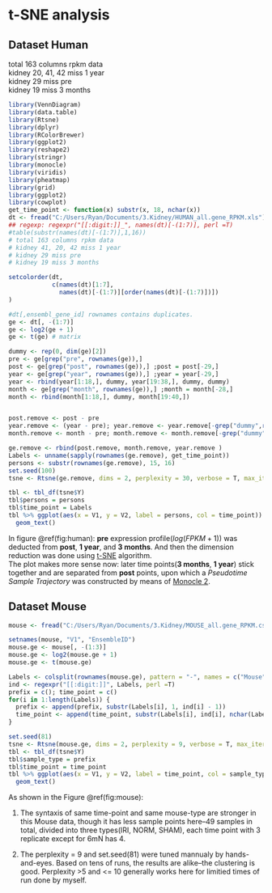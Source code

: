 # t-SNE analysis 

## Dataset Human
total 163 columns rpkm data  
kidney 20, 41, 42 miss 1 year  
kidney 29 miss pre  
kidney 19 miss 3 months  
```{r message=FALSE, include=FALSE}
library(VennDiagram)
library(data.table)
library(Rtsne)
library(dplyr)
library(RColorBrewer)
library(ggplot2)
library(reshape2)
library(stringr)
library(monocle)
library(viridis)
library(pheatmap)
library(grid)
library(ggplot2)
library(cowplot)
get_time_point <- function(x) substr(x, 18, nchar(x))
dt <- fread("C:/Users/Ryan/Documents/3.Kidney/HUMAN_all.gene_RPKM.xls")
## regexp: regexpr("[[:digit:]]_", names(dt)[-(1:7)], perl =T)
#table(substr(names(dt)[-(1:7)],1,16))
# total 163 columns rpkm data
# kidney 41, 20, 42 miss 1 year
# kidney 29 miss pre
# kidney 19 miss 3 months

setcolorder(dt,
            c(names(dt)[1:7],
              names(dt)[-(1:7)][order(names(dt)[-(1:7)])])
)

#dt[,ensembl_gene_id] rownames contains duplicates.
ge <- dt[, -(1:7)]
ge <- log2(ge + 1)
ge <- t(ge) # matrix

dummy <- rep(0, dim(ge)[2])
pre <- ge[grep("pre", rownames(ge)),]
post <- ge[grep("post", rownames(ge)),] ;post = post[-29,]
year <- ge[grep("year", rownames(ge)),] ;year = year[-29,]
year <- rbind(year[1:18,], dummy, year[19:38,], dummy, dummy)
month <- ge[grep("month", rownames(ge)),] ;month = month[-28,]
month <- rbind(month[1:18,], dummy, month[19:40,])


post.remove <- post - pre
year.remove <- (year - pre); year.remove <- year.remove[-grep("dummy",rownames(year.remove)),]
month.remove <- month - pre; month.remove <- month.remove[-grep("dummy",rownames(month.remove)),]

ge.remove <- rbind(post.remove, month.remove, year.remove )
Labels <- unname(sapply(rownames(ge.remove), get_time_point))
persons <- substr(rownames(ge.remove), 15, 16)
set.seed(100)
tsne <- Rtsne(ge.remove, dims = 2, perplexity = 30, verbose = T, max_iter = 500)
```

```{r human, fig.cap = "**Similarity between samples and time points(backgroud deducted).**"}
tbl <- tbl_df(tsne$Y)
tbl$persons = persons
tbl$time_point = Labels
tbl %>% ggplot(aes(x = V1, y = V2, label = persons, col = time_point)) +
  geom_text()

```
In figure \@ref(fig:human): __pre__ expression profile($log(FPKM + 1)$) was deducted from __post__, __1 year__, and __3 months__. And then the dimension reduction was done using [t-SNE](https://lvdmaaten.github.io/tsne/) algorithm.  
The plot makes more sense now: later time points(**3 months**, **1 year**) stick together and are separated from **post** points, upon which a *Pseudotime Sample Trajectory* was constructed by means of [Monocle 2](http://cole-trapnell-lab.github.io/monocle-release/docs/#constructing-single-cell-trajectories).  

## Dataset Mouse

```{r mouse, echo = F, fig.cap = 'Same t-SNE analysis for mouse data.'}
mouse <- fread("C:/Users/Ryan/Documents/3.Kidney/MOUSE_all.gene_RPKM.csv")

setnames(mouse, "V1", "EnsembleID")
mouse.ge <- mouse[, -(1:3)]
mouse.ge <- log2(mouse.ge + 1)
mouse.ge <- t(mouse.ge)

Labels <- colsplit(rownames(mouse.ge), pattern = "-", names = c("Mouse", "grp"))$Mouse
ind <- regexpr("[[:digit:]]", Labels, perl =T)
prefix = c(); time_point = c()
for(i in 1:length(Labels)) {
  prefix <- append(prefix, substr(Labels[i], 1, ind[i] - 1))
  time_point <- append(time_point, substr(Labels[i], ind[i], nchar(Labels[i])))
}

set.seed(81)
tsne <- Rtsne(mouse.ge, dims = 2, perplexity = 9, verbose = T, max_iter = 500)
tbl <- tbl_df(tsne$Y)
tbl$sample_type = prefix
tbl$time_point = time_point
tbl %>% ggplot(aes(x = V1, y = V2, label = time_point, col = sample_type)) + 
  geom_text()

```
As shown in the Figure \@ref(fig:mouse):  

1. The syntaxis of same time-point and same mouse-type are stronger in this Mouse data, though it has less sample points here--49 samples in total, divided into three types(IRI, NORM, SHAM), each time point with 3 replicate except for 6mN has 4.

2. The perplexity = 9 and set.seed(81) were tuned mannualy by hands-and-eyes. Based on tens of runs, the results are alike--the clustering is good. Perplexity >5 and <= 10 generally works here for limitied times of run done by myself.
